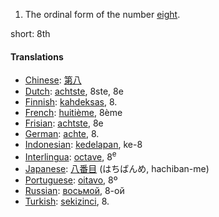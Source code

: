 # The ordinal form of the number [[eight]].

short: 8th

====Translations====
*[[Chinese]]: [[第八]]
*[[Dutch]]: [[achtste]], 8ste, 8e
*[[Finnish]]: [[kahdeksas]], 8.
*[[French]]: [[huitième]], 8ème
*[[Frisian]]: [[achtste]], 8e
*[[German]]: [[achte]], 8.
*[[Indonesian]]: [[kedelapan]], ke-8
*[[Interlingua]]: [[octave]], 8<sup>e</sup>
*[[Japanese]]: [[八番目]] (はちばんめ, hachiban-me)
*[[Portuguese]]: [[oitavo]], 8º
*[[Russian]]: [[восьмой]], 8-ой
*[[Turkish]]: [[sekizinci]], 8.